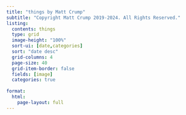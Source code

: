 ```yaml
---
title: "things by Matt Crump"
subtitle: "Copyright Matt Crump 2019-2024. All Rights Reserved."
listing:
  contents: things
  type: grid
  image-height: "100%"
  sort-ui: [date,categories]
  sort: "date desc"
  grid-columns: 4
  page-size: 40
  grid-item-border: false
  fields: [image]
  categories: true
  
format:
  html:
    page-layout: full
---
```


